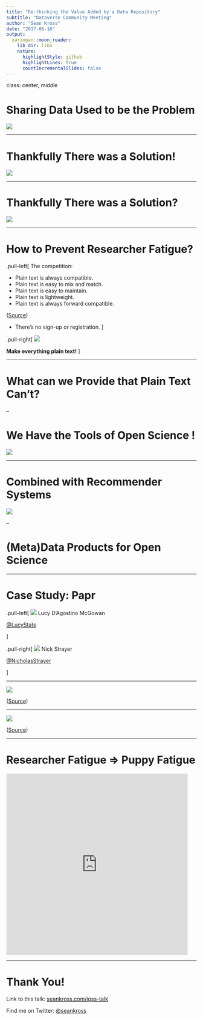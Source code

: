 ```yaml
---
title: "Re-thinking the Value Added by a Data Repository"
subtitle: "Dataverse Community Meeting"
author: "Sean Kross"
date: "2017-06-16"
output:
  xaringan::moon_reader:
    lib_dir: libs
    nature:
      highlightStyle: github
      highlightLines: true
      countIncrementalSlides: false
---
```

class: center, middle

# Sharing Data Used to be the Problem

![](img/NASAComputerRoom7090.NARA.jpg)

---

# Thankfully There was a Solution!

![](img/dataverse.png)

---

# Thankfully There was a Solution?

![](img/data-repos.png)

---

# How to Prevent Researcher Fatigue?

.pull-left[
The competition:

- Plain text is always compatible.
- Plain text is easy to mix and match.
- Plain text is easy to maintain.
- Plain text is lightweight.
- Plain text is always forward compatible.

([Source](https://simplystatistics.org/2017/06/13/the-future-of-education-is-plain-text/))

- There's no sign-up or registration.
]

.pull-right[
![](img/jeff.jpg)

**Make everything plain text!**
]

---

# What can we Provide that Plain Text Can't?

--

# We Have the Tools of **Open Science** !

![](img/open-sci.png)

---

# Combined with Recommender Systems

![](img/amazon.png)

--

# (Meta)Data Products for Open Science

---

# Case Study: Papr

.pull-left[
![](img/lucy.png)
Lucy D'Agostino McGowan

[@LucyStats](https://twitter.com/LucyStats)


]

.pull-right[
![](img/nick.jpg)
Nick Strayer

[@NicholasStrayer](https://twitter.com/NicholasStrayer)

]

---

![](img/papr.png)

([Source](https://simplystatistics.org/2017/06/06/papr-rate-papers-on-biorxiv-in-a-single-swipe-and-help-science/))

---

![](img/papr-similar.png)

([Source](https://simplystatistics.org/2017/06/06/papr-rate-papers-on-biorxiv-in-a-single-swipe-and-help-science/))

---

# Researcher Fatigue => Puppy Fatigue

<iframe src="https://giphy.com/embed/R8OuxCDlVc9PO" width="480" height="480" frameBorder="0" class="giphy-embed" allowFullScreen></iframe><p><a href="https://giphy.com/gifs/puppy-R8OuxCDlVc9PO"></a></p>

---

# Thank You!

Link to this talk: [seankross.com/iqss-talk](http://seankross.com/iqss-talk)

Find me on Twitter: [@seankross](https://twitter.com/seankross)